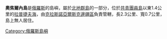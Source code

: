 '''奧焦爾內島'''是[[俄羅斯|俄羅斯]]的島嶼，屬於[[北地群島|北地群島]]的一部分，位於[[共青團員島|共青團員島]]以東1.4公里的[[拉普捷夫海|拉普捷夫海]]，由[[克拉斯諾亞爾斯克邊疆區|克拉斯諾亞爾斯克邊疆區]]負責管轄，長2.3公里、寬0.7公里，島上無人居住。

{{Russia-geo-stub}}
[[Category:俄羅斯島嶼|Category:俄羅斯島嶼]]